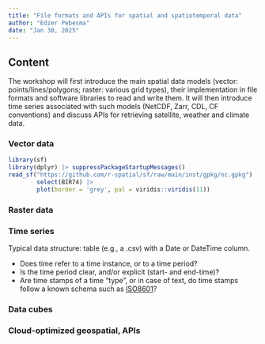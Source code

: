 ```yaml
---
title: "File formats and APIs for spatial and spatiotemporal data"
author: "Edzer Pebesma"
date: "Jan 30, 2025"
---
```


## Content

The workshop will first introduce the main spatial data models (vector: points/lines/polygons; raster: various grid types), their implementation in file formats and software libraries to read and write them. It will then introduce time series associated with such models (NetCDF, Zarr, CDL, CF conventions) and discuss APIs for retrieving satellite, weather and climate data.

### Vector data

```r
library(sf)
library(dplyr) |> suppressPackageStartupMessages()
read_sf("https://github.com/r-spatial/sf/raw/main/inst/gpkg/nc.gpkg") |> 
		select(BIR74) |>
		plot(border = 'grey', pal = viridis::viridis(11))
```

### Raster data

### Time series

Typical data structure: table (e.g., a .csv) with a Date or DateTime column.

* Does time refer to a time instance, or to a time period? 
* Is the time period clear, and/or explicit (start- and end-time)?
* Are time stamps of a time "type", or in case of text, do time stamps follow a known schema such as [ISO8601](https://en.wikipedia.org/wiki/ISO_8601)?

### Data cubes

### Cloud-optimized geospatial, APIs
